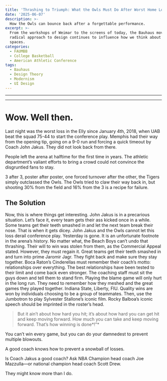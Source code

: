 ```yaml
---
title: 'Thrashing to Triumph: What the Owls Must Do After Worst Home Loss Since 2018'
date: '2025-06-07'
description: >-
  How the Owls can bounce back after a forgettable performance.
excerpt: >-
  From the workshops of Weimar to the screens of today, the Bauhaus movement's
  radical approach to design continues to influence how we think about digital
  spaces.
categories:
  - FAUMBB
  - College Basketball
  - American Athletic Conference
tags:
  - Bauhaus
  - Design Theory
  - Modernism
  - UI Design
---
```

---
---

# Wow. Well then.
Last night was the worst loss in the Elly since January 4th, 2018, when UAB beat the squad 75-44 to start the conference play. Memphis had their way from the opening tip, going on a 9-0 run and forcing a quick timeout by Coach John Jakus. They did not look back from there.

People left the arena at halftime for the first time in years. The athletic department’s valiant efforts to bring a crowd could not convince the disgruntled fans to stay. 

 3 after 3, poster after poster, one forced turnover after the other, the Tigers simply outclassed the Owls. The Owls tried to claw their way back in, but shooting 30% from the field and 16% from the 3 is a recipe for failure.
## The Solution
Now, this is where things get interesting. John Jakus is in a precarious situation. Let’s face it, every team gets their ass kicked once in a while. Some teams get their teeth smashed in and let the next team break their nose. That is when it gets dicey.
John Jakus and the Owls cannot let this loss derail conference play. Yesterday is gone. It is an unfortunate footnote in the arena’s history. No matter what, the Beach Boys can’t undo that thrashing. Their will to win was stolen from them, as the Commercial Appeal stated. However, they must regain it. Great teams get their teeth smashed in and turn into prime Jaromir Jagr. They fight back and make sure they stay together. Boca Raton’s Cinderellas must remember their coach’s motto: relationships over everything. The best relationships have been tested to their limit and come back even stronger.
The coaching staff must sit the guys down and tell them to stand firm. Playing the blame game will only hurt in the long run. They need to remember how they meshed and the great games they played together. Indiana State, Liberty, FIU. Quality wins are won by individuals choosing to be a group of teammates.
Then, use the Jumbotron to play Sylvester Stallone’s iconic film.
Rocky Balboa’s iconic speech should be imprinted in the roster’s head. 
>But it ain’t about how hard you hit; it’s about how hard you can get hit and keep moving forward. How much you can take and keep moving forward. That’s how winning is done*!”*

You can’t win every game, but you can do your damnedest to prevent multiple blowouts.

A good coach knows how to prevent a snowball of losses. 

 Is Coach Jakus a good coach? Ask NBA Champion head coach Joe Mazzulla—or national champion head coach Scott Drew. 

 They might know more than I do.